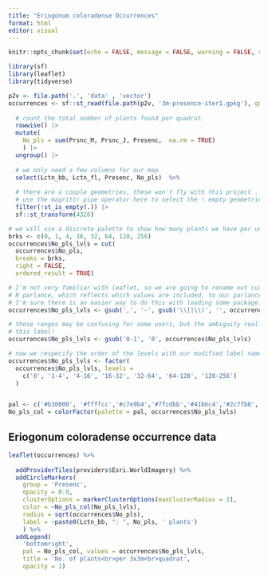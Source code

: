 ```yaml
---
title: "Eriogonum coloradense Occurrences"
format: html
editor: visual
---
```


```r
knitr::opts_chunk$set(echo = FALSE, message = FALSE, warning = FALSE, comment = "", fig.align="center")
```

```r
library(sf)
library(leaflet)
library(tidyverse)
```

```r
p2v <- file.path('.', 'data' , 'vector')
occurrences <- sf::st_read(file.path(p2v, '3m-presence-iter1.gpkg'), quiet = TRUE) |>
  
  # count the total number of plants found per quadrat. 
  rowwise() |>
  mutate(
    No_pls = sum(Prsnc_M, Prsnc_J, Presenc,  na.rm = TRUE)
    ) |>
  ungroup() |>
  
  # we only need a few columns for our map. 
  select(Lctn_bb, Lctn_fl, Presenc, No_pls)  %>% 
  
  # there are a couple geometries, these won't fly with this project . NOte we need to 
  # use the magrittr pipe operator here to select the ! empty geometries. 
  filter(!st_is_empty(.)) |>
  sf::st_transform(4326)

# we will use a discrete palette to show how many plants we have per unit area. 
brks <- c(0, 1, 4, 16, 32, 64, 128, 256)
occurrences$No_pls_lvls = cut(
  occurrences$No_pls, 
  breaks = brks,
  right = FALSE,
  ordered_result = TRUE)

# I'm not very familiar with leaflet, so we are going to rename out cut levels from
# R parlance, which reflects which values are included, to our parlance.  
# I'm sure there is an easier way to do this with loading some package... 
occurrences$No_pls_lvls <- gsub(',', '-', gsub('\\[|\\)', '', occurrences$No_pls_lvls))

# these ranges may be confusing for some users, but the ambiguity really affects
# this label!
occurrences$No_pls_lvls <- gsub('0-1', '0', occurrences$No_pls_lvls)

# now we respecify the order of the levels with our modified label names. 
occurrences$No_pls_lvls <- factor(
  occurrences$No_pls_lvls, levels = 
    c('0', '1-4', '4-16', '16-32', '32-64', '64-128', '128-256')
  )


pal <- c('#b30000', '#ffffcc','#c7e9b4','#7fcdbb','#41b6c4','#2c7fb8','#253494') # color brewer
No_pls_col = colorFactor(palette = pal, occurrences$No_pls_lvls)

```

## Eriogonum coloradense occurrence data

```r

leaflet(occurrences) %>%
  
  addProviderTiles(providers$Esri.WorldImagery) %>% 
  addCircleMarkers(
    group = 'Presenc', 
    opacity = 0.9,
    clusterOptions = markerClusterOptions(maxClusterRadius = 2), 
    color = ~No_pls_col(No_pls_lvls), 
    radius = sqrt(occurrences$No_pls),
    label = ~paste0(Lctn_bb, ": ", No_pls, ' plants')
    ) %>% 
  addLegend(
    'bottomright', 
    pal = No_pls_col, values = occurrences$No_pls_lvls,
    title = 'No. of plants<br>per 3x3m<br>quadrat',
    opacity = 1)
```
